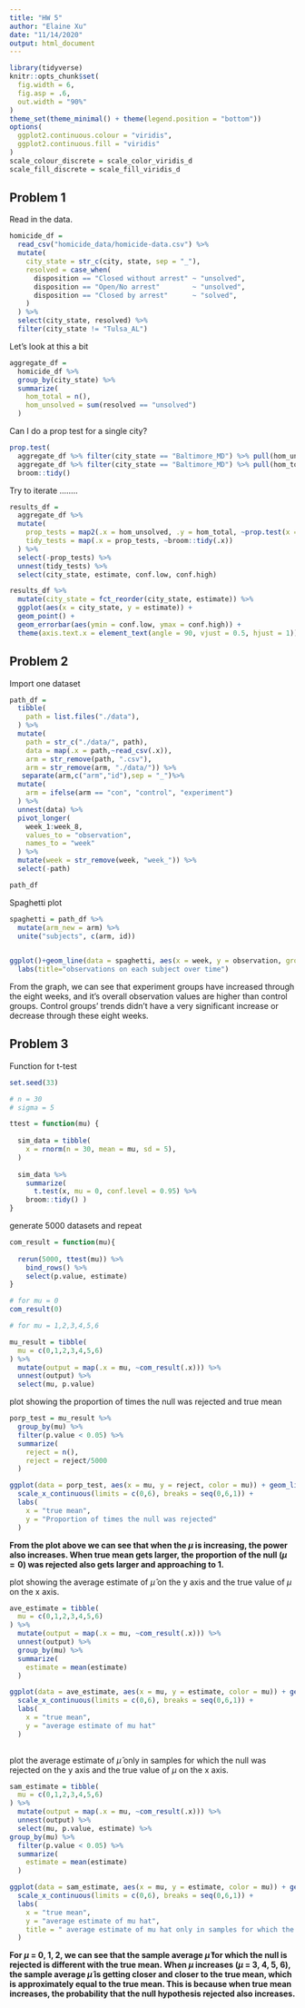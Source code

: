```yaml
---
title: "HW 5"
author: "Elaine Xu"
date: "11/14/2020"
output: html_document
---
```


```r
library(tidyverse)
knitr::opts_chunk$set(
  fig.width = 6,
  fig.asp = .6,
  out.width = "90%"
)
theme_set(theme_minimal() + theme(legend.position = "bottom"))
options(
  ggplot2.continuous.colour = "viridis",
  ggplot2.continuous.fill = "viridis"
)
scale_colour_discrete = scale_color_viridis_d
scale_fill_discrete = scale_fill_viridis_d
```


## Problem 1

Read in the data.

```r
homicide_df = 
  read_csv("homicide_data/homicide-data.csv") %>% 
  mutate(
    city_state = str_c(city, state, sep = "_"),
    resolved = case_when(
      disposition == "Closed without arrest" ~ "unsolved",
      disposition == "Open/No arrest"        ~ "unsolved",
      disposition == "Closed by arrest"      ~ "solved",
    )
  ) %>% 
  select(city_state, resolved) %>% 
  filter(city_state != "Tulsa_AL")
```


Let's look at this a bit

```r
aggregate_df = 
  homicide_df %>% 
  group_by(city_state) %>% 
  summarize(
    hom_total = n(),
    hom_unsolved = sum(resolved == "unsolved")
  )
```

Can I do a prop test for a single city?

```r
prop.test(
  aggregate_df %>% filter(city_state == "Baltimore_MD") %>% pull(hom_unsolved), 
  aggregate_df %>% filter(city_state == "Baltimore_MD") %>% pull(hom_total)) %>% 
  broom::tidy()
```

Try to iterate ........

```r
results_df = 
  aggregate_df %>% 
  mutate(
    prop_tests = map2(.x = hom_unsolved, .y = hom_total, ~prop.test(x = .x, n = .y)),
    tidy_tests = map(.x = prop_tests, ~broom::tidy(.x))
  ) %>% 
  select(-prop_tests) %>% 
  unnest(tidy_tests) %>% 
  select(city_state, estimate, conf.low, conf.high)
```



```r
results_df %>% 
  mutate(city_state = fct_reorder(city_state, estimate)) %>% 
  ggplot(aes(x = city_state, y = estimate)) +
  geom_point() + 
  geom_errorbar(aes(ymin = conf.low, ymax = conf.high)) + 
  theme(axis.text.x = element_text(angle = 90, vjust = 0.5, hjust = 1))
```



## Problem 2


Import one dataset 

```r
path_df = 
  tibble(
    path = list.files("./data"),
  ) %>% 
  mutate(
    path = str_c("./data/", path),
    data = map(.x = path,~read_csv(.x)),
    arm = str_remove(path, ".csv"),
    arm = str_remove(arm, "./data/")) %>%
   separate(arm,c("arm","id"),sep = "_")%>%
  mutate(
    arm = ifelse(arm == "con", "control", "experiment")
  ) %>%
  unnest(data) %>%
  pivot_longer(
    week_1:week_8,
    values_to = "observation",
    names_to = "week"
  ) %>%
  mutate(week = str_remove(week, "week_")) %>%
  select(-path)

path_df
```

Spaghetti plot

```r
spaghetti = path_df %>%
  mutate(arm_new = arm) %>%
  unite("subjects", c(arm, id))
  

ggplot()+geom_line(data = spaghetti, aes(x = week, y = observation, group = subjects, color = arm_new))+
  labs(title="observations on each subject over time")

```

From the graph, we can see that experiment groups have increased through the eight weeks, and it's overall observation values are higher than control groups. Control groups' trends didn't have a very significant increase or decrease through these eight weeks.


## Problem 3

Function for t-test
```r

set.seed(33)

# n = 30
# sigma = 5

ttest = function(mu) {
  
  sim_data = tibble(
    x = rnorm(n = 30, mean = mu, sd = 5),
  )
  
  sim_data %>% 
    summarize(
      t.test(x, mu = 0, conf.level = 0.95) %>%
    broom::tidy() )
}

```

generate 5000 datasets and repeat
```r

com_result = function(mu){
  
  rerun(5000, ttest(mu)) %>%
    bind_rows() %>%
    select(p.value, estimate)
}

# for mu = 0
com_result(0)

# for mu = 1,2,3,4,5,6

mu_result = tibble(
  mu = c(0,1,2,3,4,5,6)
) %>%
  mutate(output = map(.x = mu, ~com_result(.x))) %>%
  unnest(output) %>%
  select(mu, p.value)
```

plot showing the proportion of times the null was rejected and true mean
```r
porp_test = mu_result %>%
  group_by(mu) %>%
  filter(p.value < 0.05) %>%
  summarize(
    reject = n(),
    reject = reject/5000
  )

ggplot(data = porp_test, aes(x = mu, y = reject, color = mu)) + geom_line() + geom_point() +
  scale_x_continuous(limits = c(0,6), breaks = seq(0,6,1)) +
  labs(
    x = "true mean",
    y = "Proportion of times the null was rejected"
  )
```

__From the plot above we can see that when the $\mu$ is increasing, the power also increases. When true mean gets larger, the proportion of the null ($\mu = 0$) was rejected also gets larger and approaching to 1. __


plot showing the average estimate of $\hat{\mu}$ on the y axis and the true value of $\mu$ on the x axis.
```r
ave_estimate = tibble(
  mu = c(0,1,2,3,4,5,6)
) %>%
  mutate(output = map(.x = mu, ~com_result(.x))) %>%
  unnest(output) %>%
  group_by(mu) %>%
  summarize(
    estimate = mean(estimate)
  )

ggplot(data = ave_estimate, aes(x = mu, y = estimate, color = mu)) + geom_line() + geom_point() +
  scale_x_continuous(limits = c(0,6), breaks = seq(0,6,1)) +
  labs(
    x = "true mean",
    y = "average estimate of mu hat"
  )
  
```


plot the average estimate of $\hat{\mu}$ only in samples for which the null was rejected on the y axis and the true value of $\mu$ on the x axis.

```r
sam_estimate = tibble(
  mu = c(0,1,2,3,4,5,6)
) %>%
  mutate(output = map(.x = mu, ~com_result(.x))) %>%
  unnest(output) %>%
  select(mu, p.value, estimate) %>%
group_by(mu) %>%
  filter(p.value < 0.05) %>%
  summarize(
    estimate = mean(estimate)
  )

ggplot(data = sam_estimate, aes(x = mu, y = estimate, color = mu)) + geom_line() + geom_point() +
  scale_x_continuous(limits = c(0,6), breaks = seq(0,6,1)) +
  labs(
    x = "true mean",
    y = "average estimate of mu hat",
    title = " average estimate of mu hat only in samples for which the null was rejected"
  )
```

__For $\mu$ = 0, 1, 2,  we can see that the sample average $\hat{\mu}$ for which the null is rejected is different with the true mean. When $\mu$ increases ($\mu$ = 3, 4, 5, 6), the sample average $\hat{\mu}$ is getting closer and closer to the true mean, which is approximately equal to the true mean. This is because when true mean increases, the probability that the null hypothesis rejected also increases. __



